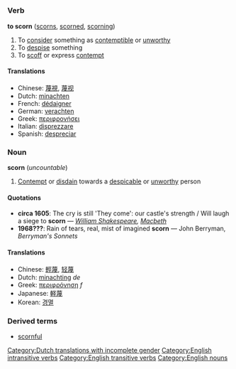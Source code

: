 =={{en}}==
===Verb===
'''to scorn''' ([[scorns]], [[scorned]], [[scorning]])
# To [[consider]] something as [[contemptible]] or [[unworthy]]
# To [[despise]] something
# To [[scoff]] or express [[contempt]]

====Translations====
*Chinese: [[蔑視]], [[蔑视]]
*Dutch: [[minachten]]
*French: [[dédaigner]]
*German: [[verachten]]
*Greek: [[περιφρονήσει]]
*Italian: [[disprezzare]]
*Spanish: [[despreciar]]

===Noun===
'''scorn''' (''uncountable'')
# [[Contempt]] or [[disdain]] towards a [[despicable]] or [[unworthy]] person
====Quotations====
*'''circa 1605''': The cry is still 'They come': our castle's strength / Will laugh a siege to '''scorn''' &mdash; ''[[w:William Shakespeare|William Shakespeare]], [[w:Macbeth|Macbeth]]''
*'''1968???''': Rain of tears, real, mist of imagined '''scorn''' &mdash; John Berryman, ''Berryman's Sonnets''

====Translations====
*Chinese: [[輕蔑]], [[轻蔑]]
*Dutch: [[minachting]] ''de'' [[Category:Dutch translations with incomplete gender]]
*Greek: [[περιφρόνηση]] ''f''
*Japanese: [[軽蔑]]
*Korean: [[경멸]]

===Derived terms===
*[[scornful]]
[[Category:English intransitive verbs]]
[[Category:English transitive verbs]]
[[Category:English nouns]]